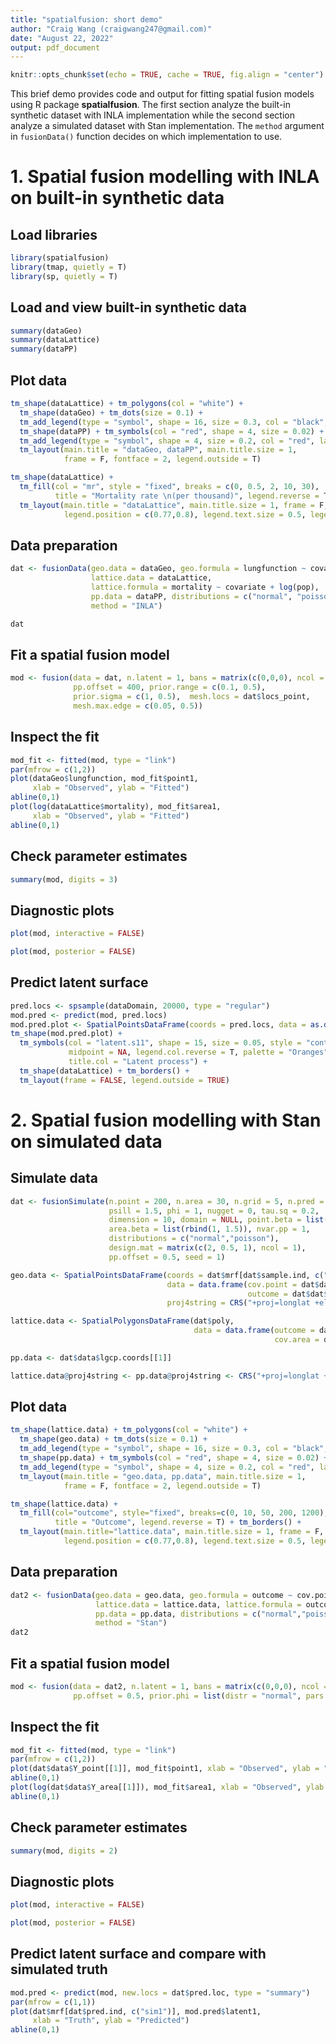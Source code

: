 ---
title: "spatialfusion: short demo"
author: "Craig Wang (craigwang247@gmail.com)"
date: "August 22, 2022"
output: pdf_document
---

```{r setup, include=FALSE}
knitr::opts_chunk$set(echo = TRUE, cache = TRUE, fig.align = "center")
```
This brief demo provides code and output for fitting spatial fusion models using R package **spatialfusion**. The first section analyze the built-in synthetic dataset with INLA implementation while the second section analyze a simulated dataset with Stan implementation. The `method` argument in `fusionData()` function decides on which implementation to use.

# 1. Spatial fusion modelling with INLA on built-in synthetic data

## Load libraries
```{r}
library(spatialfusion)
library(tmap, quietly = T)
library(sp, quietly = T)
```

## Load and view built-in synthetic data

```{r}
summary(dataGeo)
summary(dataLattice)
summary(dataPP)
```

## Plot data

```{r, message = FALSE, out.width = '50%'}
tm_shape(dataLattice) + tm_polygons(col = "white") +
  tm_shape(dataGeo) + tm_dots(size = 0.1) +
  tm_add_legend(type = "symbol", shape = 16, size = 0.3, col = "black", label = "geostatistical") +
  tm_shape(dataPP) + tm_symbols(col = "red", shape = 4, size = 0.02) +  
  tm_add_legend(type = "symbol", shape = 4, size = 0.2, col = "red", label = "point pattern") +
  tm_layout(main.title = "dataGeo, dataPP", main.title.size = 1, 
            frame = F, fontface = 2, legend.outside = T)
```

```{r, message = FALSE, out.width = '50%'}
tm_shape(dataLattice) +
  tm_fill(col = "mr", style = "fixed", breaks = c(0, 0.5, 2, 10, 30),
          title = "Mortality rate \n(per thousand)", legend.reverse = T) + tm_borders() +
  tm_layout(main.title = "dataLattice", main.title.size = 1, frame = F, fontface = 2,
            legend.position = c(0.77,0.8), legend.text.size = 0.5, legend.title.size = 0.5)
```

## Data preparation
```{r, message = FALSE}
dat <- fusionData(geo.data = dataGeo, geo.formula = lungfunction ~ covariate,
                  lattice.data = dataLattice,
                  lattice.formula = mortality ~ covariate + log(pop),
                  pp.data = dataPP, distributions = c("normal", "poisson"),
                  method = "INLA")

dat
```

## Fit a spatial fusion model
```{r}
mod <- fusion(data = dat, n.latent = 1, bans = matrix(c(0,0,0), ncol = 1),
              pp.offset = 400, prior.range = c(0.1, 0.5),
              prior.sigma = c(1, 0.5),  mesh.locs = dat$locs_point,
              mesh.max.edge = c(0.05, 0.5))
```

## Inspect the fit
```{r, fig.width = 8, fig.height = 5}
mod_fit <- fitted(mod, type = "link")
par(mfrow = c(1,2))
plot(dataGeo$lungfunction, mod_fit$point1,
     xlab = "Observed", ylab = "Fitted")
abline(0,1)
plot(log(dataLattice$mortality), mod_fit$area1,
     xlab = "Observed", ylab = "Fitted")
abline(0,1)

```

## Check parameter estimates
```{r}
summary(mod, digits = 3)
```

## Diagnostic plots
```{r, message = FALSE}
plot(mod, interactive = FALSE)
```

```{r, message = FALSE, out.width = '50%'}
plot(mod, posterior = FALSE)
```

## Predict latent surface
```{r, out.width = '50%'}
pred.locs <- spsample(dataDomain, 20000, type = "regular")
mod.pred <- predict(mod, pred.locs)
mod.pred.plot <- SpatialPointsDataFrame(coords = pred.locs, data = as.data.frame(mod.pred))
tm_shape(mod.pred.plot) +
  tm_symbols(col = "latent.s11", shape = 15, size = 0.05, style = "cont",
             midpoint = NA, legend.col.reverse = T, palette = "Oranges",
             title.col = "Latent process") +
  tm_shape(dataLattice) + tm_borders() +
  tm_layout(frame = FALSE, legend.outside = TRUE)
```

# 2. Spatial fusion modelling with Stan on simulated data

## Simulate data

```{r, message = FALSE}
dat <- fusionSimulate(n.point = 200, n.area = 30, n.grid = 5, n.pred = 100,
                      psill = 1.5, phi = 1, nugget = 0, tau.sq = 0.2,
                      dimension = 10, domain = NULL, point.beta = list(rbind(1,5)),
                      area.beta = list(rbind(1, 1.5)), nvar.pp = 1,
                      distributions = c("normal","poisson"),
                      design.mat = matrix(c(2, 0.5, 1), ncol = 1), 
                      pp.offset = 0.5, seed = 1)

geo.data <- SpatialPointsDataFrame(coords = dat$mrf[dat$sample.ind, c("x","y")],
                                   data = data.frame(cov.point = dat$dat$X_point[,2], 
                                                     outcome = dat$dat$Y_point[[1]]),
                                   proj4string = CRS("+proj=longlat +ellps=WGS84"))

lattice.data <- SpatialPolygonsDataFrame(dat$poly,
                                         data = data.frame(outcome = dat$dat$Y_area[[1]], 
                                                           cov.area = dat$dat$X_area[,2]))

pp.data <- dat$data$lgcp.coords[[1]]

lattice.data@proj4string <- pp.data@proj4string <- CRS("+proj=longlat +ellps=WGS84")
```

## Plot data

```{r, out.width = '45%'}
tm_shape(lattice.data) + tm_polygons(col = "white") + 
  tm_shape(geo.data) + tm_dots(size = 0.1) +
  tm_add_legend(type = "symbol", shape = 16, size = 0.3, col = "black", label = "geostatistical") +
  tm_shape(pp.data) + tm_symbols(col = "red", shape = 4, size = 0.02) +
  tm_add_legend(type = "symbol", shape = 4, size = 0.2, col = "red", label = "point pattern") +
  tm_layout(main.title = "geo.data, pp.data", main.title.size = 1, 
            frame = F, fontface = 2, legend.outside = T)
```


```{r, out.width = '35%'}
tm_shape(lattice.data) + 
  tm_fill(col="outcome", style="fixed", breaks=c(0, 10, 50, 200, 1200),
          title = "Outcome", legend.reverse = T) + tm_borders() +
  tm_layout(main.title="lattice.data", main.title.size = 1, frame = F, fontface = 2,
            legend.position = c(0.77,0.8), legend.text.size = 0.5, legend.title.size = 0.5)
```


## Data preparation
```{r}
dat2 <- fusionData(geo.data = geo.data, geo.formula = outcome ~ cov.point,
                   lattice.data = lattice.data, lattice.formula = outcome ~ cov.area,
                   pp.data = pp.data, distributions = c("normal","poisson"), 
                   method = "Stan")
dat2
```

## Fit a spatial fusion model
```{r, results = "hide"}
mod <- fusion(data = dat2, n.latent = 1, bans = matrix(c(0,0,0), ncol = 1),
              pp.offset = 0.5, prior.phi = list(distr = "normal", pars = c(1, 1)))
```

## Inspect the fit
```{r, fig.width = 8, fig.height = 5}
mod_fit <- fitted(mod, type = "link")
par(mfrow = c(1,2))
plot(dat$data$Y_point[[1]], mod_fit$point1, xlab = "Observed", ylab = "Fitted")
abline(0,1)
plot(log(dat$data$Y_area[[1]]), mod_fit$area1, xlab = "Observed", ylab = "Fitted")
abline(0,1)
```

## Check parameter estimates
```{r}
summary(mod, digits = 2) 
```

## Diagnostic plots
```{r, message = FALSE}
plot(mod, interactive = FALSE)
```

```{r, message = FALSE}
plot(mod, posterior = FALSE) 
```

## Predict latent surface and compare with simulated truth
```{r, fig.width = 5, fig.height = 5}
mod.pred <- predict(mod, new.locs = dat$pred.loc, type = "summary")
par(mfrow = c(1,1))
plot(dat$mrf[dat$pred.ind, c("sim1")], mod.pred$latent1, 
     xlab = "Truth", ylab = "Predicted")
abline(0,1)
```


